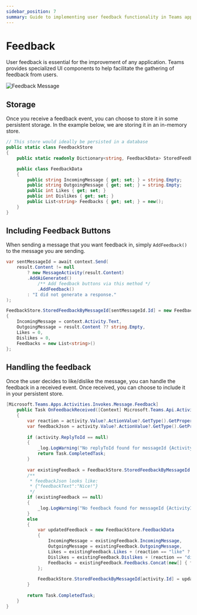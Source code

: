 ```yaml
---
sidebar_position: 7
summary: Guide to implementing user feedback functionality in Teams applications, covering feedback UI components, event handling, and storage mechanisms for gathering and managing user responses to improve application performance.
---
```



# Feedback

User feedback is essential for the improvement of any application. Teams provides specialized UI components to help facilitate the gathering of feedback from users.

![Feedback Message](/screenshots/feedback.gif)

## Storage

Once you receive a feedback event, you can choose to store it in some persistent storage. In the example below, we are storing it in an in-memory store.

```csharp
// This store would ideally be persisted in a database
public static class FeedbackStore
{
    public static readonly Dictionary<string, FeedbackData> StoredFeedbackByMessageId = new();

    public class FeedbackData
    {
        public string IncomingMessage { get; set; } = string.Empty;
        public string OutgoingMessage { get; set; } = string.Empty;
        public int Likes { get; set; }
        public int Dislikes { get; set; }
        public List<string> Feedbacks { get; set; } = new();
    }
}
```

## Including Feedback Buttons

When sending a message that you want feedback in, simply `AddFeedback()` to the message you are sending.

```csharp
var sentMessageId = await context.Send(
    result.Content != null
        ? new MessageActivity(result.Content)
        .AddAiGenerated()
            /** Add feedback buttons via this method */
            .AddFeedback()
        : "I did not generate a response."
);

FeedbackStore.StoredFeedbackByMessageId[sentMessageId.Id] = new FeedbackStore.FeedbackData
{
    IncomingMessage = context.Activity.Text,
    OutgoingMessage = result.Content ?? string.Empty,
    Likes = 0,
    Dislikes = 0,
    Feedbacks = new List<string>()
};
```

## Handling the feedback

Once the user decides to like/dislike the message, you can handle the feedback in a received event. Once received, you can choose to include it in your persistent store.


```csharp
[Microsoft.Teams.Apps.Activities.Invokes.Message.Feedback]
    public Task OnFeedbackReceived([Context] Microsoft.Teams.Api.Activities.Invokes.Messages.SubmitActionActivity activity)
    {
        var reaction = activity.Value?.ActionValue?.GetType().GetProperty("reaction")?.GetValue(activity.Value?.ActionValue)?.ToString();
        var feedbackJson = activity.Value?.ActionValue?.GetType().GetProperty("feedback")?.GetValue(activity.Value?.ActionValue)?.ToString();
        
        if (activity.ReplyToId == null)
        {
            _log.LogWarning("No replyToId found for messageId {ActivityId}", activity.Id);
            return Task.CompletedTask;
        }
        
        var existingFeedback = FeedbackStore.StoredFeedbackByMessageId.GetValueOrDefault(activity.ReplyToId);
        /**
         * feedbackJson looks like:
         * {"feedbackText":"Nice!"}
         */
        if (existingFeedback == null)
        {
            _log.LogWarning("No feedback found for messageId {ActivityId}", activity.Id);
        }
        else
        {
            var updatedFeedback = new FeedbackStore.FeedbackData
            {
                IncomingMessage = existingFeedback.IncomingMessage,
                OutgoingMessage = existingFeedback.OutgoingMessage,
                Likes = existingFeedback.Likes + (reaction == "like" ? 1 : 0),
                Dislikes = existingFeedback.Dislikes + (reaction == "dislike" ? 1 : 0),
                Feedbacks = existingFeedback.Feedbacks.Concat(new[] { feedbackJson ?? string.Empty }).ToList()
            };
            
            FeedbackStore.StoredFeedbackByMessageId[activity.Id] = updatedFeedback;
        }
        
        return Task.CompletedTask;
    }
}
```
